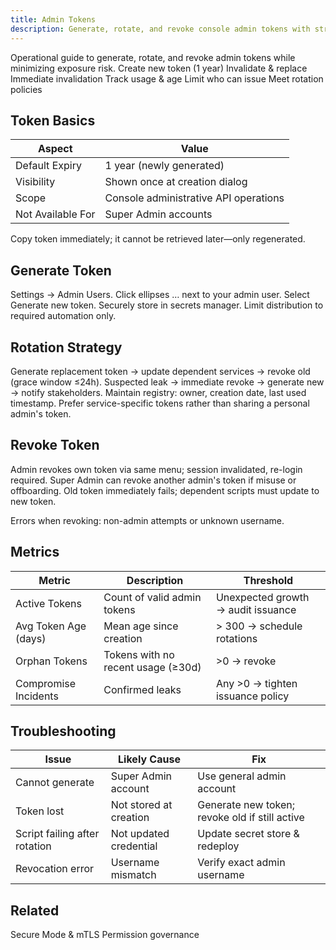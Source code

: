 ```yaml
---
title: Admin Tokens
description: Generate, rotate, and revoke console admin tokens with strong operational governance.
---
```



<Info>
Operational guide to generate, rotate, and revoke admin tokens while minimizing exposure risk.
</Info>

<CardGroup cols={3}>
  <Card title="Generate" icon="key">Create new token (1 year)</Card>
  <Card title="Rotate" icon="arrows-repeat">Invalidate & replace</Card>
  <Card title="Revoke" icon="shield">Immediate invalidation</Card>
  <Card title="Audit" icon="clock">Track usage & age</Card>
  <Card title="Least Privilege" icon="lock">Limit who can issue</Card>
  <Card title="Compliance" icon="check">Meet rotation policies</Card>
</CardGroup>

## Token Basics

| Aspect | Value |
|--------|-------|
| Default Expiry | 1 year (newly generated) |
| Visibility | Shown once at creation dialog |
| Scope | Console administrative API operations |
| Not Available For | Super Admin accounts |

<Warning>Copy token immediately; it cannot be retrieved later—only regenerated.</Warning>

## Generate Token

<Steps>
  <Step title="Navigate">Settings → Admin Users.</Step>
  <Step title="Options">Click ellipses … next to your admin user.</Step>
  <Step title="Generate">Select Generate new token.</Step>
  <Step title="Copy">Securely store in secrets manager.</Step>
  <Step title="Distribute">Limit distribution to required automation only.</Step>
</Steps>

## Rotation Strategy

<AccordionGroup>
  <Accordion title="Planned Rotation">Generate replacement token → update dependent services → revoke old (grace window ≤24h).</Accordion>
  <Accordion title="Unplanned Rotation">Suspected leak → immediate revoke → generate new → notify stakeholders.</Accordion>
  <Accordion title="Inventory Tracking">Maintain registry: owner, creation date, last used timestamp.</Accordion>
  <Accordion title="Automation Use">Prefer service-specific tokens rather than sharing a personal admin's token.</Accordion>
</AccordionGroup>

## Revoke Token

<Tabs>
  <Tab title="Self-Revoke">Admin revokes own token via same menu; session invalidated, re-login required.</Tab>
  <Tab title="Super Admin Revoke">Super Admin can revoke another admin's token if misuse or offboarding.</Tab>
  <Tab title="Post-Revoke">Old token immediately fails; dependent scripts must update to new token.</Tab>
</Tabs>

<Info>Errors when revoking: non-admin attempts or unknown username.</Info>

## Metrics

| Metric | Description | Threshold |
|--------|-------------|-----------|
| Active Tokens | Count of valid admin tokens | Unexpected growth → audit issuance |
| Avg Token Age (days) | Mean age since creation | > 300 → schedule rotations |
| Orphan Tokens | Tokens with no recent usage (≥30d) | >0 → revoke |
| Compromise Incidents | Confirmed leaks | Any >0 → tighten issuance policy |

## Troubleshooting

| Issue | Likely Cause | Fix |
|-------|--------------|-----|
| Cannot generate | Super Admin account | Use general admin account |
| Token lost | Not stored at creation | Generate new token; revoke old if still active |
| Script failing after rotation | Not updated credential | Update secret store & redeploy |
| Revocation error | Username mismatch | Verify exact admin username |


## Related

<CardGroup cols={2}>
  <Card title="Security" icon="lock" href="./security">Secure Mode & mTLS</Card>
  <Card title="Admin Access" icon="users" href="/analytics-and-moderation/console/management/admin-access-control">Permission governance</Card>
</CardGroup>
